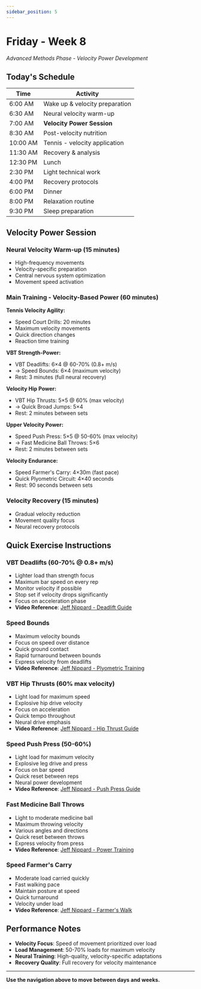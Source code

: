 ```yaml
---
sidebar_position: 5
---
```



<WorkoutNav weekNumber={8} />

# Friday - Week 8

_Advanced Methods Phase - Velocity Power Development_

## Today's Schedule

| Time | Activity |
|------|----------|
| 6:00 AM | Wake up & velocity preparation |
| 6:30 AM | Neural velocity warm-up |
| 7:00 AM | **Velocity Power Session** |
| 8:30 AM | Post-velocity nutrition |
| 10:00 AM | Tennis - velocity application |
| 11:30 AM | Recovery & analysis |
| 12:30 PM | Lunch |
| 2:30 PM | Light technical work |
| 4:00 PM | Recovery protocols |
| 6:00 PM | Dinner |
| 8:00 PM | Relaxation routine |
| 9:30 PM | Sleep preparation |

## Velocity Power Session

### Neural Velocity Warm-up (15 minutes)
- High-frequency movements
- Velocity-specific preparation
- Central nervous system optimization
- Movement speed activation

### Main Training - Velocity-Based Power (60 minutes)

**Tennis Velocity Agility:**
- Speed Court Drills: 20 minutes
- Maximum velocity movements
- Quick direction changes
- Reaction time training

**VBT Strength-Power:**
- VBT Deadlifts: 6×4 @ 60-70% (0.8+ m/s)
- → Speed Bounds: 6×4 (maximum velocity)
- Rest: 3 minutes (full neural recovery)

**Velocity Hip Power:**
- VBT Hip Thrusts: 5×5 @ 60% (max velocity)
- → Quick Broad Jumps: 5×4
- Rest: 2 minutes between sets

**Upper Velocity Power:**
- Speed Push Press: 5×5 @ 50-60% (max velocity)
- → Fast Medicine Ball Throws: 5×6
- Rest: 2 minutes between sets

**Velocity Endurance:**
- Speed Farmer's Carry: 4×30m (fast pace)
- Quick Plyometric Circuit: 4×40 seconds
- Rest: 90 seconds between sets

### Velocity Recovery (15 minutes)
- Gradual velocity reduction
- Movement quality focus
- Neural recovery protocols

## Quick Exercise Instructions

### VBT Deadlifts (60-70% @ 0.8+ m/s)
- Lighter load than strength focus
- Maximum bar speed on every rep
- Monitor velocity if possible
- Stop set if velocity drops significantly
- Focus on acceleration phase
- **Video Reference**: [Jeff Nippard - Deadlift Guide](https://www.youtube.com/watch?v=op9kVnSso6Q)

### Speed Bounds
- Maximum velocity bounds
- Focus on speed over distance
- Quick ground contact
- Rapid turnaround between bounds
- Express velocity from deadlifts
- **Video Reference**: [Jeff Nippard - Plyometric Training](https://www.youtube.com/watch?v=tcY1dI5-Teo)

### VBT Hip Thrusts (60% max velocity)
- Light load for maximum speed
- Explosive hip drive velocity
- Focus on acceleration
- Quick tempo throughout
- Neural drive emphasis
- **Video Reference**: [Jeff Nippard - Hip Thrust Guide](https://www.youtube.com/watch?v=xDmFkJxPzeM)

### Speed Push Press (50-60%)
- Light load for maximum velocity
- Explosive leg drive and press
- Focus on bar speed
- Quick reset between reps
- Neural power development
- **Video Reference**: [Jeff Nippard - Push Press Guide](https://www.youtube.com/watch?v=iaBVSJm78ko)

### Fast Medicine Ball Throws
- Light to moderate medicine ball
- Maximum throwing velocity
- Various angles and directions
- Quick reset between throws
- Express velocity from press
- **Video Reference**: [Jeff Nippard - Power Training](https://www.youtube.com/watch?v=K8aGBKy3a1k)

### Speed Farmer's Carry
- Moderate load carried quickly
- Fast walking pace
- Maintain posture at speed
- Quick turnaround
- Velocity under load
- **Video Reference**: [Jeff Nippard - Farmer's Walk](https://www.youtube.com/watch?v=p8FWv6bUJ7w)

## Performance Notes
- **Velocity Focus**: Speed of movement prioritized over load
- **Load Management**: 50-70% loads for maximum velocity
- **Neural Training**: High-quality, velocity-specific adaptations
- **Recovery Quality**: Full recovery for velocity maintenance

---

**Use the navigation above to move between days and weeks.**
